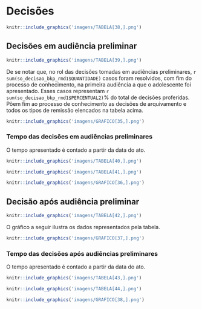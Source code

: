 # Decisões

```r
knitr::include_graphics('imagens/TABELA[38,].png')
```

## Decisões em audiência preliminar

```r
knitr::include_graphics('imagens/TABELA[39,].png')
```
\newpage
De se notar que, no rol das decisões tomadas em audiências preliminares, `r sum(so_decisao_bkp_rmd1$QUANTIDADE)` casos foram resolvidos, com fim do processo de conhecimento, na primeira audiência a que o adolescente foi apresentado. Esses casos representam `r sum(so_decisao_bkp_rmd1$PERCENTUAL2)`% do total de decisões proferidas.
Põem fim ao processo de conhecimento as decisões de arquivamento e todos os tipos de remissão elencados na tabela acima.
\leavevmode
\newline
\newline
```r
knitr::include_graphics('imagens/GRAFICO[35,].png')
```
\newpage

### Tempo das decisões em audiências preliminares

O tempo apresentado é contado a partir da data do ato.

```r
knitr::include_graphics('imagens/TABELA[40,].png')
```
\leavevmode
\newline

```r
knitr::include_graphics('imagens/TABELA[41,].png')
```

\leavevmode
\newline

```r
knitr::include_graphics('imagens/GRAFICO[36,].png')
```

\newpage

## Decisão após audiência preliminar

```r
knitr::include_graphics('imagens/TABELA[42,].png')
```


O gráfico a seguir ilustra os dados representados pela tabela.


```r
knitr::include_graphics('imagens/GRAFICO[37,].png')
```
\newpage
### Tempo das decisões após audiências preliminares

O tempo apresentado é contado a partir da data do ato.

```r
knitr::include_graphics('imagens/TABELA[43,].png')
```
\leavevmode
\newline

```r
knitr::include_graphics('imagens/TABELA[44,].png')
```

\leavevmode
\newline

```r
knitr::include_graphics('imagens/GRAFICO[38,].png')
```

\newpage
